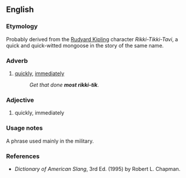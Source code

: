 ==English==

===Etymology===
Probably derived from the [[w:Rudyard Kipling|Rudyard Kipling]] character ''Rikki-Tikki-Tavi'', a quick and quick-witted mongoose in the story of the same name.

===Adverb===
{{en-adv|-}}

# {{context|slang|US}} [[quickly]], [[immediately]]
#: ''Get that done '''most rikki-tik'''.''

===Adjective===
{{en-adj|-}}

# {{context|slang|US}} quickly, immediately

===Usage notes===
A phrase used mainly in the military.

===References===
* ''Dictionary of American Slang'', 3rd Ed. (1995) by Robert L. Chapman.